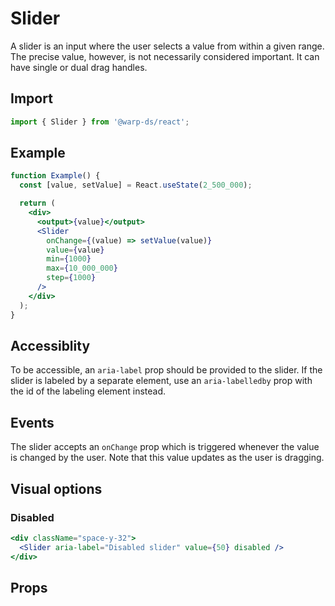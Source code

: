 
# Slider

A slider is an input where the user selects a value from within a given range.
The precise value, however, is not necessarily considered important. It can have
single or dual drag handles.

## Import

```js
import { Slider } from '@warp-ds/react';
```

## Example

```jsx example
function Example() {
  const [value, setValue] = React.useState(2_500_000);

  return (
    <div>
      <output>{value}</output>
      <Slider
        onChange={(value) => setValue(value)}
        value={value}
        min={1000}
        max={10_000_000}
        step={1000}
      />
    </div>
  );
}
```

## Accessiblity

To be accessible, an `aria-label` prop should be provided to the slider. If the
slider is labeled by a separate element, use an `aria-labelledby` prop with the
id of the labeling element instead.

## Events

The slider accepts an `onChange` prop which is triggered whenever the value is
changed by the user. Note that this value updates as the user is dragging.

## Visual options

### Disabled

```jsx example
<div className="space-y-32">
  <Slider aria-label="Disabled slider" value={50} disabled />
</div>
```

## Props

```props packages/slider/src/component.tsx

```
